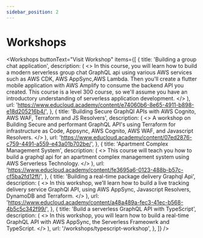 ```yaml
---
sidebar_position: 2
---
```



# Workshops

<Workshops
  buttonText="Visit Workshop"
  items={[
    {
      title: 'Building a group chat application',
      description: (
        <>
          In this course, you will learn how to build a modern serverless group
          chat GraphQL api using various AWS services such as AWS CDK, AWS
          AppSync,AWS Lambda. Then you'll create a flutter mobile application
          with AWS Amplify to consume the backend API you created. This course
          is a level 300 course, so we'll assume you have an introductory
          understanding of serverless application development.
        </>
      ),
      url: 'https://www.educloud.academy/content/e74060b6-8e65-4911-b898-e18d205216b4/',
    },
    {
      title:
        'Building Secure GraphQl APIs with AWS Cognito, AWS WAF, Terraform and JS Resolvers',
      description: (
        <>
          A workshop on Building Secure and performant GraphQL API's using
          Terraform for infrastructure as Code, Appsync, AWS Cognito, AWS WAF,
          and Javascript Resolvers.
        </>
      ),
      url: 'https://www.educloud.academy/content/07ed2876-c759-4491-a559-e43a01b702be/',
    },
    {
      title: 'Apartment Complex Management System',
      description: (
        <>
          This course will teach you how to build a graphql api for an apartment
          complex management system using AWS Serverless Technology.
        </>
      ),
      url: 'https://www.educloud.academy/content/fe3695a6-0123-488b-b57c-cf5ba2fd12ff/',
    },
    {
      title: 'Building a real-time package delivery Graphql Api',
      description: (
        <>
          In this workshop, we’ll learn how to build a live tracking delivery
          service GraphQl API, using AWS AppSync, Javascript Resolvers, DynamoDB
          and Terraform.
        </>
      ),
      url: 'https://www.educloud.academy/content/a48a489a-fec3-41ec-b568-4b5c5c342f99/',
    },
    {
      title: 'Build a serverless GraphQL API with TypeScript',
      description: (
        <>
          In this workshop, you will learn how to build a real-time GraphQL API
          with AWS AppSync, the Serverless Frameowrk and TypeScript.
        </>
      ),
      url: '/workshops/typescript-workshop',
    },
  ]}
/>
